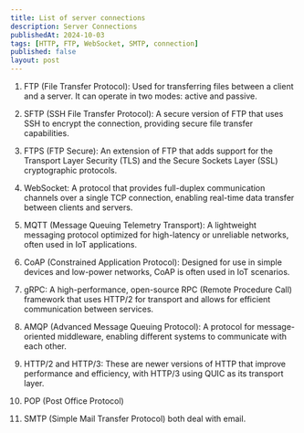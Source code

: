 ```yaml
---
title: List of server connections
description: Server Connections
publishedAt: 2024-10-03
tags: [HTTP, FTP, WebSocket, SMTP, connection]
published: false
layout: post
---
```


1. FTP (File Transfer Protocol): Used for transferring files between a client and a server. It can operate in two modes: active and passive.

2. SFTP (SSH File Transfer Protocol): A secure version of FTP that uses SSH to encrypt the connection, providing secure file transfer capabilities.

3. FTPS (FTP Secure): An extension of FTP that adds support for the Transport Layer Security (TLS) and the Secure Sockets Layer (SSL) cryptographic protocols.

4. WebSocket: A protocol that provides full-duplex communication channels over a single TCP connection, enabling real-time data transfer between clients and servers.

5. MQTT (Message Queuing Telemetry Transport): A lightweight messaging protocol optimized for high-latency or unreliable networks, often used in IoT applications.

6. CoAP (Constrained Application Protocol): Designed for use in simple devices and low-power networks, CoAP is often used in IoT scenarios.

7. gRPC: A high-performance, open-source RPC (Remote Procedure Call) framework that uses HTTP/2 for transport and allows for efficient communication between services.

8. AMQP (Advanced Message Queuing Protocol): A protocol for message-oriented middleware, enabling different systems to communicate with each other.

9. HTTP/2 and HTTP/3: These are newer versions of HTTP that improve performance and efficiency, with HTTP/3 using QUIC as its transport layer.

10. POP (Post Office Protocol)

11. SMTP (Simple Mail Transfer Protocol) both deal with email.